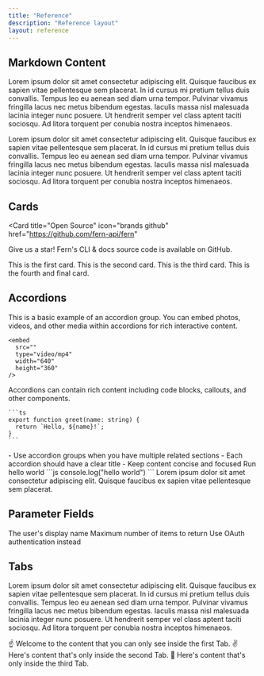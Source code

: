```yaml
---
title: "Reference"
description: "Reference layout"
layout: reference
---
```


## Markdown Content

Lorem ipsum dolor sit amet consectetur adipiscing elit. Quisque faucibus ex sapien vitae pellentesque sem placerat. In id cursus mi pretium tellus duis convallis. Tempus leo eu aenean sed diam urna tempor. Pulvinar vivamus fringilla lacus nec metus bibendum egestas. Iaculis massa nisl malesuada lacinia integer nunc posuere. Ut hendrerit semper vel class aptent taciti sociosqu. Ad litora torquent per conubia nostra inceptos himenaeos.

Lorem ipsum dolor sit amet consectetur adipiscing elit. Quisque faucibus ex sapien vitae pellentesque sem placerat. In id cursus mi pretium tellus duis convallis. Tempus leo eu aenean sed diam urna tempor. Pulvinar vivamus fringilla lacus nec metus bibendum egestas. Iaculis massa nisl malesuada lacinia integer nunc posuere. Ut hendrerit semper vel class aptent taciti sociosqu. Ad litora torquent per conubia nostra inceptos himenaeos.

## Cards

<Card
  title="Open Source"
  icon="brands github"
  href="https://github.com/fern-api/fern"
>
  Give us a star! Fern's CLI & docs source code is available on GitHub.
</Card>

<CardGroup cols={2}>
  <Card title="First Card" icon="circle-1">
    This is the first card.
  </Card>
  <Card title="Second Card" icon="circle-2">
    This is the second card.
  </Card>
  <Card title="Third Card" icon="circle-3">
    This is the third card.
  </Card>
  <Card title="Fourth Card" icon="circle-4">
    This is the fourth and final card.
  </Card>
</CardGroup>

## Accordions

<AccordionGroup>
  <Accordion title="Text Example">
    This is a basic example of an accordion group.
  </Accordion>

  <Accordion title="Multimedia Example">
    You can embed photos, videos, and other media within accordions for rich interactive content.

    <embed
      src=""
      type="video/mp4"
      width="640"
      height="360"
    />

  </Accordion>

  <Accordion title="Rich Content Support">
    Accordions can contain rich content including code blocks, callouts, and other components.

    ```ts
    export function greet(name: string) {
      return `Hello, ${name}!`;
    }
    ```

  </Accordion>
  
  <Accordion title="Best Practices Using Accordion Groups">
    - Use accordion groups when you have multiple related sections
    - Each accordion should have a clear title
    - Keep content concise and focused
  </Accordion>
</AccordionGroup>

<Steps>
  <Step>Run hello world ```js console.log("hello world") ```</Step>
  <Step>
    Lorem ipsum dolor sit amet consectetur adipiscing elit. Quisque faucibus ex
    sapien vitae pellentesque sem placerat.
  </Step>
</Steps>

## Parameter Fields

<ParamField path="username" type="string" required={true}>
  The user's display name
</ParamField>

<ParamField path="limit" type="number" default="50">
  Maximum number of items to return
</ParamField>

<ParamField path="api_key" type="string" deprecated={true}>
  Use OAuth authentication instead
</ParamField>

## Tabs

Lorem ipsum dolor sit amet consectetur adipiscing elit. Quisque faucibus ex sapien vitae pellentesque sem placerat. In id cursus mi pretium tellus duis convallis. Tempus leo eu aenean sed diam urna tempor. Pulvinar vivamus fringilla lacus nec metus bibendum egestas. Iaculis massa nisl malesuada lacinia integer nunc posuere. Ut hendrerit semper vel class aptent taciti sociosqu. Ad litora torquent per conubia nostra inceptos himenaeos.

<Tabs>
  <Tab title="First Tab">
    ☝️ Welcome to the content that you can only see inside the first Tab.
  </Tab>
  <Tab title="Second Tab">
    ✌️ Here's content that's only inside the second Tab.
  </Tab>
  <Tab title="Third Tab">
    💪 Here's content that's only inside the third Tab.
  </Tab>
</Tabs>
